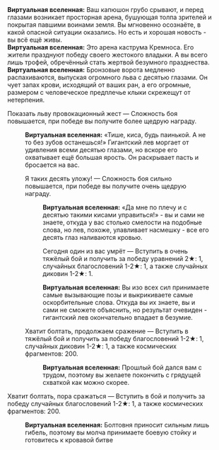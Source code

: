 {{Диалог Начало}}
:'''Виртуальная вселенная:''' Ваш капюшон грубо срывают, и перед глазами возникает просторная арена, бушующая толпа зрителей и покрытая павшими воинами земля. Вы мгновенно осознаёте, в какой опасной ситуации оказались. Но есть и хорошая новость - вы всё ещё живы.
:'''Виртуальная вселенная:''' Это арена каструма Кремноса. Его жители празднуют победу своего жестокого владыки. А вы всего лишь трофей, обречённый стать жертвой безумного празднества.
:'''Виртуальная вселенная:''' Бронзовые ворота медленно распахиваются, выпуская огромного льва с десятью глазами. Он чует запах крови, исходящий от ваших ран, а его огромные, размером с человеческое предплечье клыки скрежещут от нетерпения.
:{{Диалог|Звезда}} Показать льву провокационный жест &mdash; Сложность боя повышается, при победе вы получите более щедрую награду.
::'''Виртуальная вселенная:''' «Тише, киса, будь паинькой. А не то без зубов останешься!» Гигантский лев моргает от удивления всеми десятью глазами, но вскоре его охватывает ещё большая ярость. Он раскрывает пасть и бросается на вас.
::{{Диалог|Звезда}} Я таких десять уложу! &mdash; Сложность боя сильно повышается, при победе вы получите очень щедрую награду.
:::'''Виртуальная вселенная:''' «Да мне по плечу и с десятью такими кисами управиться!» - вы и сами не знаете, откуда у вас столько смелости на подобные слова, но лев, похоже, улавливает насмешку - все его десять глаз наливаются кровью.
:::{{Диалог|Звезда}} Сегодня один из вас умрёт &mdash; Вступить в очень тяжёлый бой и получить за победу уравнений 2★: 1, случайных благословений 1-2★: 1, а также случайных диковин 1-2★: 1.
:::'''Виртуальная вселенная:''' Вы изо всех сил принимаете самые вызывающие позы и выкрикиваете самые оскорбительные слова. Откуда вы их знаете, вы и сами не сможете объяснить, но результат очевиден - гигантский лев окончательно впадает в безумие.
::{{Диалог|Звезда}} Хватит болтать, продолжаем сражение &mdash; Вступить в тяжёлый бой и получить за победу благословений 1-2★: 1, случайных диковин 1-2★: 1, а также космических фрагментов: 200.
:::'''Виртуальная вселенная:''' Прошлый бой дался вам с трудом, поэтому вы желаете покончить с грядущей схваткой как можно скорее.
:{{Диалог|Звезда}} Хватит болтать, пора сражаться &mdash; Вступить в бой и получить за победу случайных благословений 1-2★: 1, а также космических фрагментов: 200.
::'''Виртуальная вселенная:''' Болтовня приносит сильным лишь гибель, поэтому вы молча принимаете боевую стойку и готовитесь к кровавой битве
{{Диалог Конец}}